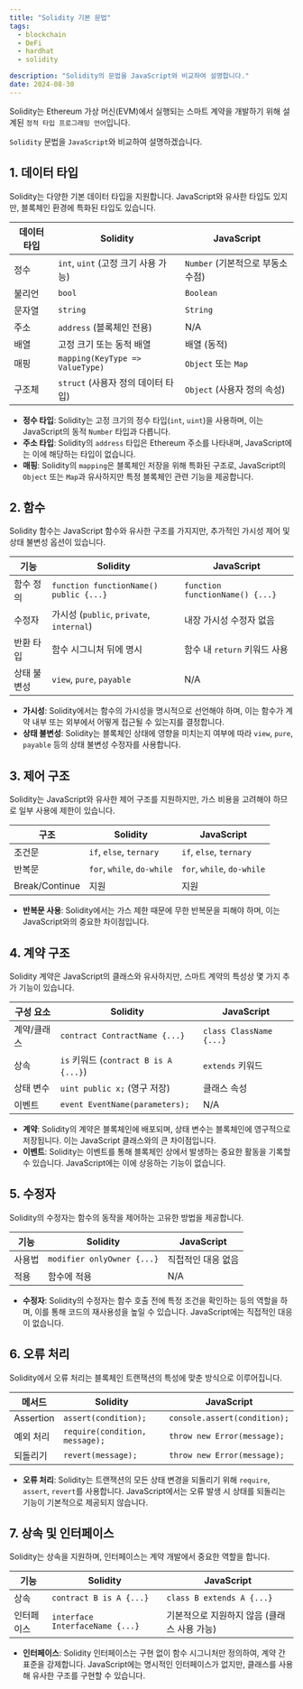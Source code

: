 ```yaml
---
title: "Solidity 기본 문법"
tags:
  - blockchain
  - DeFi
  - hardhat
  - solidity

description: "Solidity의 문법을 JavaScript와 비교하여 설명합니다."
date: 2024-08-30
---
```


Solidity는 Ethereum 가상 머신(EVM)에서 실행되는 스마트 계약을 개발하기 위해 설계된 `정적 타입 프로그래밍 언어`입니다.

`Solidity` 문법을 `JavaScript`와 비교하여 설명하겠습니다.

## 1. 데이터 타입

Solidity는 다양한 기본 데이터 타입을 지원합니다. JavaScript와 유사한 타입도 있지만, 블록체인 환경에 특화된 타입도 있습니다.

| 데이터 타입 | Solidity                            | JavaScript                       |
| ----------- | ----------------------------------- | -------------------------------- |
| 정수        | `int`, `uint` (고정 크기 사용 가능) | `Number` (기본적으로 부동소수점) |
| 불리언      | `bool`                              | `Boolean`                        |
| 문자열      | `string`                            | `String`                         |
| 주소        | `address` (블록체인 전용)           | N/A                              |
| 배열        | 고정 크기 또는 동적 배열            | 배열 (동적)                      |
| 매핑        | `mapping(KeyType => ValueType)`     | `Object` 또는 `Map`              |
| 구조체      | `struct` (사용자 정의 데이터 타입)  | `Object` (사용자 정의 속성)      |

- **정수 타입**: Solidity는 고정 크기의 정수 타입(`int`, `uint`)을 사용하며, 이는 JavaScript의 동적 `Number` 타입과 다릅니다.
- **주소 타입**: Solidity의 `address` 타입은 Ethereum 주소를 나타내며, JavaScript에는 이에 해당하는 타입이 없습니다.
- **매핑**: Solidity의 `mapping`은 블록체인 저장을 위해 특화된 구조로, JavaScript의 `Object` 또는 `Map`과 유사하지만 특정 블록체인 관련 기능을 제공합니다.

## 2. 함수

Solidity 함수는 JavaScript 함수와 유사한 구조를 가지지만, 추가적인 가시성 제어 및 상태 불변성 옵션이 있습니다.

| 기능        | Solidity                                 | JavaScript                      |
| ----------- | ---------------------------------------- | ------------------------------- |
| 함수 정의   | `function functionName() public {...}`   | `function functionName() {...}` |
| 수정자      | 가시성 (`public`, `private`, `internal`) | 내장 가시성 수정자 없음         |
| 반환 타입   | 함수 시그니처 뒤에 명시                  | 함수 내 `return` 키워드 사용    |
| 상태 불변성 | `view`, `pure`, `payable`                | N/A                             |

- **가시성**: Solidity에서는 함수의 가시성을 명시적으로 선언해야 하며, 이는 함수가 계약 내부 또는 외부에서 어떻게 접근될 수 있는지를 결정합니다.
- **상태 불변성**: Solidity는 블록체인 상태에 영향을 미치는지 여부에 따라 `view`, `pure`, `payable` 등의 상태 불변성 수정자를 사용합니다.

## 3. 제어 구조

Solidity는 JavaScript와 유사한 제어 구조를 지원하지만, 가스 비용을 고려해야 하므로 일부 사용에 제한이 있습니다.

| 구조           | Solidity                   | JavaScript                 |
| -------------- | -------------------------- | -------------------------- |
| 조건문         | `if`, `else`, `ternary`    | `if`, `else`, `ternary`    |
| 반복문         | `for`, `while`, `do-while` | `for`, `while`, `do-while` |
| Break/Continue | 지원                       | 지원                       |

- **반복문 사용**: Solidity에서는 가스 제한 때문에 무한 반복문을 피해야 하며, 이는 JavaScript와의 중요한 차이점입니다.

## 4. 계약 구조

Solidity 계약은 JavaScript의 클래스와 유사하지만, 스마트 계약의 특성상 몇 가지 추가 기능이 있습니다.

| 구성 요소   | Solidity                              | JavaScript              |
| ----------- | ------------------------------------- | ----------------------- |
| 계약/클래스 | `contract ContractName {...}`         | `class ClassName {...}` |
| 상속        | `is` 키워드 (`contract B is A {...}`) | `extends` 키워드        |
| 상태 변수   | `uint public x;` (영구 저장)          | 클래스 속성             |
| 이벤트      | `event EventName(parameters);`        | N/A                     |

- **계약**: Solidity의 계약은 블록체인에 배포되며, 상태 변수는 블록체인에 영구적으로 저장됩니다. 이는 JavaScript 클래스와의 큰 차이점입니다.
- **이벤트**: Solidity는 이벤트를 통해 블록체인 상에서 발생하는 중요한 활동을 기록할 수 있습니다. JavaScript에는 이에 상응하는 기능이 없습니다.

## 5. 수정자

Solidity의 수정자는 함수의 동작을 제어하는 고유한 방법을 제공합니다.

| 기능   | Solidity                   | JavaScript         |
| ------ | -------------------------- | ------------------ |
| 사용법 | `modifier onlyOwner {...}` | 직접적인 대응 없음 |
| 적용   | 함수에 적용                | N/A                |

- **수정자**: Solidity의 수정자는 함수 호출 전에 특정 조건을 확인하는 등의 역할을 하며, 이를 통해 코드의 재사용성을 높일 수 있습니다. JavaScript에는 직접적인 대응이 없습니다.

## 6. 오류 처리

Solidity에서 오류 처리는 블록체인 트랜잭션의 특성에 맞춘 방식으로 이루어집니다.

| 메서드    | Solidity                       | JavaScript                   |
| --------- | ------------------------------ | ---------------------------- |
| Assertion | `assert(condition);`           | `console.assert(condition);` |
| 예외 처리 | `require(condition, message);` | `throw new Error(message);`  |
| 되돌리기  | `revert(message);`             | `throw new Error(message);`  |

- **오류 처리**: Solidity는 트랜잭션의 모든 상태 변경을 되돌리기 위해 `require`, `assert`, `revert`를 사용합니다. JavaScript에서는 오류 발생 시 상태를 되돌리는 기능이 기본적으로 제공되지 않습니다.

## 7. 상속 및 인터페이스

Solidity는 상속을 지원하며, 인터페이스는 계약 개발에서 중요한 역할을 합니다.

| 기능       | Solidity                        | JavaScript                                  |
| ---------- | ------------------------------- | ------------------------------------------- |
| 상속       | `contract B is A {...}`         | `class B extends A {...}`                   |
| 인터페이스 | `interface InterfaceName {...}` | 기본적으로 지원하지 않음 (클래스 사용 가능) |

- **인터페이스**: Solidity 인터페이스는 구현 없이 함수 시그니처만 정의하여, 계약 간 표준을 강제합니다. JavaScript에는 명시적인 인터페이스가 없지만, 클래스를 사용해 유사한 구조를 구현할 수 있습니다.
